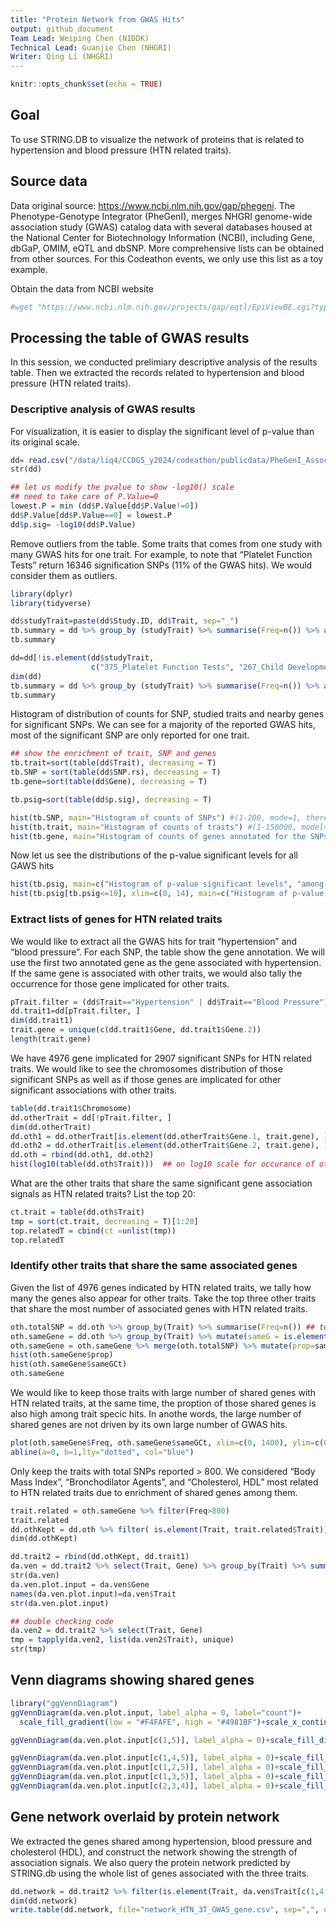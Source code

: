 ```yaml
---
title: "Protein Network from GWAS Hits"
output: github_document
Team Lead: Weiping Chen (NIDDK)
Technical Lead: Guanjie Chen (NHGRI)
Writer: Qing Li (NHGRI)
---
```


```r
knitr::opts_chunk$set(echo = TRUE)
```

## Goal

To use STRING.DB to visualize the network of proteins that is related to hypertension and blood pressure (HTN related traits).

## Source data

Data original source: <https://www.ncbi.nlm.nih.gov/gap/phegeni>. The Phenotype-Genotype Integrator (PheGenI), merges NHGRI genome-wide association study (GWAS) catalog data with several databases housed at the National Center for Biotechnology Information (NCBI), including Gene, dbGaP, OMIM, eQTL and dbSNP. More comprehensive lists can be obtained from other sources. For this Codeathon events, we only use this list as a toy example.

Obtain the data from NCBI website

```bash
#wget "https://www.ncbi.nlm.nih.gov/projects/gap/eqtl/EpiViewBE.cgi?type=dl.tab"
```

## Processing the table of GWAS results

In this session, we conducted prelimiary descriptive analysis of the results table. Then we extracted the records related to hypertension and blood pressure (HTN related traits).

### Descriptive analysis of GWAS results

For visualization, it is easier to display the significant level of p-value than its original scale.

```r
dd= read.csv("/data/liq4/CCDGS_y2024/codeathon/publicdata/PheGenI_Association_full.tab", sep="\t", header=T, as.is=T)
str(dd)

## let us modify the pvalue to show -log10() scale
## need to take care of P.Value=0
lowest.P = min (dd$P.Value[dd$P.Value!=0])
dd$P.Value[dd$P.Value==0] = lowest.P
dd$p.sig= -log10(dd$P.Value)
```

Remove outliers from the table. Some traits that comes from one study with many GWAS hits for one trait. For example, to note that "Platelet Function Tests" return 16346 signification SNPs (11% of the GWAS hits). We would consider them as outliers.
```r
library(dplyr)
library(tidyverse)
```

```r
dd$studyTrait=paste(dd$Study.ID, dd$Trait, sep="_")
tb.summary = dd %>% group_by (studyTrait) %>% summarise(Freq=n()) %>% arrange(desc(Freq))
tb.summary
```

```r
dd=dd[!is.element(dd$studyTrait, 
                  c("375_Platelet Function Tests", "267_Child Development Disorders, Pervasive")), ]
dim(dd)
tb.summary = dd %>% group_by (studyTrait) %>% summarise(Freq=n()) %>% arrange(desc(Freq))
tb.summary
```

Histogram of distribution of counts for SNP, studied traits and nearby genes for significant SNPs. We can see for a majority of the reported GWAS hits, most of the significant SNP are only reported for one trait.

```r
## show the enrichment of trait, SNP and genes
tb.trait=sort(table(dd$Trait), decreasing = T)
tb.SNP = sort(table(dd$SNP.rs), decreasing = T)
tb.gene=sort(table(dd$Gene), decreasing = T)

tb.psig=sort(table(dd$p.sig), decreasing = T)

hist(tb.SNP, main="Histogram of counts of SNPs") #(1-200, mode=1, there are some 2s)
hist(tb.trait, main="Histogram of counts of traits") #(1-150000, model=1,2)
hist(tb.gene, main="Histogram of counts of genes annotated for the SNPs")
```

Now let us see the distributions of the p-value significant levels for all GAWS hits

```r
hist(tb.psig, main=c("Histogram of p-value significant levels", "among all GWAS hits"), xlab="-log10(p-value); the higher value, the more significant")
hist(tb.psig[tb.psig<=10], xlim=c(0, 14), main=c("Histogram of p-value significant levels among all GWAS hits", "excluding extreme low p.value < 10^(-40)"), xlab="-log10(p-value); the higher value, the more significant")
```

### Extract lists of genes for HTN related traits

We would like to extract all the GWAS hits for trait "hypertension" and "blood pressure". For each SNP, the table show the gene annotation. We will use the first two annotated gene as the gene associated with hypertension. If the same gene is associated with other traits, we would also tally the occurrence for those gene implicated for other traits.

```r
pTrait.filter = (dd$Trait=="Hypertension" | dd$Trait=="Blood Pressure")
dd.trait1=dd[pTrait.filter, ]
dim(dd.trait1)
trait.gene = unique(c(dd.trait1$Gene, dd.trait1$Gene.2))
length(trait.gene)
```

We have 4976 gene implicated for 2907 significant SNPs for HTN related traits. We would like to see the chromosomes distribution of those significant SNPs as well as if those genes are implicated for other significant associations with other traits.

```r
table(dd.trait1$Chromosome)
dd.otherTrait = dd[!pTrait.filter, ]
dim(dd.otherTrait)
dd.oth1 = dd.otherTrait[is.element(dd.otherTrait$Gene.1, trait.gene), ]
dd.oth2 = dd.otherTrait[is.element(dd.otherTrait$Gene.2, trait.gene), ]
dd.oth = rbind(dd.oth1, dd.oth2)
hist(log10(table(dd.oth$Trait)))  ## on log10 scale for occurance of other traits
```

What are the other traits that share the same significant gene association signals as HTN related traits? List the top 20:

```r
ct.trait = table(dd.oth$Trait)
tmp = sort(ct.trait, decreasing = T)[1:20]
top.relatedT = cbind(ct =unlist(tmp))
top.relatedT
```

### Identify other traits that share the same associated genes

Given the list of 4976 genes indicated by HTN related traits, we tally how many the genes also appear for other traits. Take the top three other traits that share the most number of associated genes with HTN related traits.

```r
oth.totalSNP = dd.oth %>% group_by(Trait) %>% summarise(Freq=n()) ## total SNPs by trait
oth.sameGene = dd.oth %>% group_by(Trait) %>% mutate(sameG = is.element(Gene, trait.gene))%>% summarise(sameGCt = sum(sameG)) %>% arrange(desc(sameGCt))
oth.sameGene = oth.sameGene %>% merge(oth.totalSNP) %>% mutate(prop=sameGCt/Freq) %>% arrange(desc(sameGCt))
hist(oth.sameGene$prop)
hist(oth.sameGene$sameGCt)
oth.sameGene
```

We would like to keep those traits with large number of shared genes with HTN related traits, at the same time, the proption of those shared genes is also high among trait specic hits. In anothe words, the large number of shared genes are not driven by its own large number of GWAS hits.

```r
plot(oth.sameGene$Freq, oth.sameGene$sameGCt, xlim=c(0, 1400), ylim=c(0, 1400), xlab="Total SNPs reported", ylab="Shared gene counts with HTN", main=c("By Traits: Number of GWAS hits", "vs. Number of Shared Genes"))
abline(a=0, b=1,lty="dotted", col="blue")
```

Only keep the traits with total SNPs reported \> 800. We considered "Body Mass Index", "Bronchodilator Agents", and "Cholesterol, HDL" most related to HTN related traits due to enrichment of shared genes among them.

```r
trait.related = oth.sameGene %>% filter(Freq>800)
trait.related
dd.othKept = dd.oth %>% filter( is.element(Trait, trait.related$Trait))
dim(dd.othKept)
```

```r
dd.trait2 = rbind(dd.othKept, dd.trait1)
da.ven = dd.trait2 %>% select(Trait, Gene) %>% group_by(Trait) %>% summarise_all(~list(unique(Gene)))
str(da.ven)
da.ven.plot.input = da.ven$Gene
names(da.ven.plot.input)=da.ven$Trait
str(da.ven.plot.input)
```

```r
## double checking code
da.ven2 = dd.trait2 %>% select(Trait, Gene)
tmp = tapply(da.ven2, list(da.ven2$Trait), unique)
str(tmp)
```

## Venn diagrams showing shared genes

```r
library("ggVennDiagram")
ggVennDiagram(da.ven.plot.input, label_alpha = 0, label="count")+ 
  scale_fill_gradient(low = "#F4FAFE", high = "#4981BF")+scale_x_continuous(expand = expansion(mult = .2))

ggVennDiagram(da.ven.plot.input[c(1,5)], label_alpha = 0)+scale_fill_distiller(palette = "RdBu")+scale_x_continuous(expand = expansion(mult = .2))

ggVennDiagram(da.ven.plot.input[c(1,4,5)], label_alpha = 0)+scale_fill_distiller(palette = "RdBu")+scale_x_continuous(expand = expansion(mult = .2))
ggVennDiagram(da.ven.plot.input[c(1,2,5)], label_alpha = 0)+scale_fill_distiller(palette = "RdBu")+scale_x_continuous(expand = expansion(mult = .2))
ggVennDiagram(da.ven.plot.input[c(1,3,5)], label_alpha = 0)+scale_fill_distiller(palette = "RdBu")+scale_x_continuous(expand = expansion(mult = .2))
ggVennDiagram(da.ven.plot.input[c(2,3,4)], label_alpha = 0)+scale_fill_distiller(palette = "RdBu")+scale_x_continuous(expand = expansion(mult = .2))

```

## Gene network overlaid by protein network

We extracted the genes shared among hypertension, blood pressure and cholesterol (HDL), and construct the network showing the strength of association signals. We also query the protein network predicted by STRING.db using the whole list of genes associated with the three traits.

```r
dd.network = dd.trait2 %>% filter(is.element(Trait, da.ven$Trait[c(1,4,5)])) %>% select(Trait, Gene, Chromosome, p.sig, Context)
dim(dd.network)
write.table(dd.network, file="network_HTN_3T_GWAS_gene.csv", sep=",", quote=T, col.names = T, row.names = F)                                  
```
